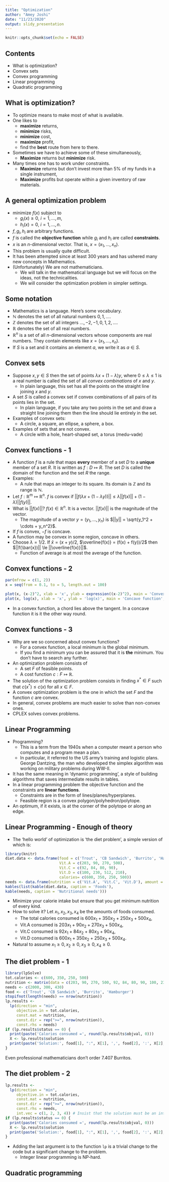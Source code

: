 ```yaml
---
title: "Optimization"
author: "Amey Joshi"
date: "11/23/2020"
output: slidy_presentation
---
```


```r
knitr::opts_chunk$set(echo = FALSE)
```

## Contents

- What is optimization?
- Convex sets
- Convex programming
- Linear programming
- Quadratic programming

## What is optimization?

- To optimize means to make most of what is available.
- One likes to 
  - **maximize** returns,
  - **minimize** risks,
  - **minimize** cost,
  - **maximize** profit,
  - find the **best** route from here to there.
- Sometimes we have to achieve some of these simultaneously,
  - **Maximize** returns but **minimize** risk.
- Many times one has to work under constraints.
  - **Maximize** returns but don't invest more than $5\%$ of my funds in a single instrument,
  - **Maximize** profits but operate within a given inventory of raw materials.

## A general optimization problem

- minimize $f(x)$ subject to
  - $g_i(x) \ge 0$, $i = 1, \ldots, m$,
  - $h_i(x) = 0$, $i = 1, \ldots, n$.
- $f, g_i, h_i$ are arbitrary functions.
- $f$ is called the **objective function** while $g_i$ and $h_i$ are called
**constraints**.
- $x$ is an $n$-dimensional vector. That is, $x = (x_1, \ldots, x_n)$.
- This problem is usually quite difficult. 
- It has been attempted since at least $300$ years and has ushered many new concepts
in Mathematics.
- (Unfortunately) We are not mathematicians.
  - We will talk in the mathematical language but we will focus on the ideas, not
  the technicalities.
  - We will consider the optimization problem in simpler settings.

## Some notation

- Mathematics is a language. Here's some vocabulary.
- $\mathbb{N}$ denotes the set of all natural numbers $0, 1, \ldots$.
- $\mathbb{Z}$ denotes the set of all integers $\ldots, -2, -1, 0, 1, 2, \ldots$.
- $\mathbb{R}$ denotes the set of all real numbers.
- $\mathbb{R}^n$ is a set of all $n$-dimensional vectors whose components are real
numbers. They contain elements like $x = (x_1, \ldots, x_n)$.
- If $S$ is a set and it contains an element $a$, we write it as $a \in S$.

## Convex sets

- Suppose $x, y \in S$ then the set of points $\lambda x + (1 - \lambda)y$, where
$0 \le \lambda \le 1$ is a real number is called the set of all *convex combinations*
of $x$ and $y$.
  - In plain language, this set has all the points on the straight line joining $x$ and $y$.
- A set $S$ is called a convex set if convex combinations of all pairs of its points
lies in the set.
  - In plain language, if you take any two points in the set and draw a straight 
  line joining them then the line should lie entirely in the set.
- Examples of convex sets:
  - A circle, a square, an ellipse, a sphere, a box.
- Examples of sets that are not convex.
  - A circle with a hole, heart-shaped set, a torus (medu-vade)

## Convex functions - 1

- A function $f$ is a rule that maps **every** member of a set $D$ to a **unique**
member of a set $R$. It is written as $f: D \mapsto R$. The set $D$ is called the
domain of the function and the set $R$ the range.
- Examples:
  - A rule that maps an integer to its square. Its domain is $\mathbb{Z}$ and its
  range is $\mathbb{N}$.
- Let $f:\mathbb{R}^m \mapsto \mathbb{R}^n$. $f$ is convex if 
$||f(\lambda x + (1 - \lambda y))|| \le \lambda ||f(x)|| + (1 - \lambda) ||f(y)||$.
- What is $||f(x)||$? $f(x) \in \mathbb{R}^n$. It is a vector. $||f(x)||$ is the
magnitude of the vector.
  - The magnitude of a vector $y = (y_1, \ldots, y_n)$ is $||y|| = \sqrt{y_1^2 + \cdots + y_n^2}$.
- If $f$ is convex, $-f$ is concave.
- A function may be convex in some region, concave in others.
- Choose $\lambda = 1/2$. If $\bar{x} = (x + y)/2$, $\overline{f(x)} = (f(x) + f(y))/2$ then
$||f(\bar{x})|| \le ||\overline{f(x)}||$.
  - Function of average is at most the average of the function.
  
## Convex functions - 2
```r
par(mfrow = c(1, 2))
x = seq(from = 0.1, to = 5, length.out = 100)

plot(x, (x-2)^2, xlab = 'x', ylab = expression((x-2)^2), main = 'Convex function', type = 'l')
plot(x, log(x), xlab = 'x', ylab = 'log(x)', main = 'Concave function', type = 'l')
```

- In a convex function, a chord lies above the tangent. In a concave function it is it the other way round.

## Convex functions - 3
- Why are we so concerned about convex functions?
  - For a convex function, a local minimum is the global minimum.
  - If you find a minimum you can be assured that it is **the** minimum. You don't have to search any further.
- An optimization problem consists of
  - A set $F$ of feasible points.
  - A cost function $c: F \mapsto \mathbb{R}$.
- The solution of the optimization problem consists in finding $x^\ast \in F$ such that
$c(x^\ast) \le c(x)$ for all $x \in F$.
- A convex optimization problem is the one in which the set $F$ and the function $c$
are convex.
- In general, convex problems are much easier to solve than non-convex ones.
- CPLEX solves convex problems.

## Linear Programming
- Programming?
  - This is a term from the 1940s when a computer meant a person who computes and
  a program mean a plan.
  - In particular, it referred to the US army's training and logistic plans. George
  Dantzing, the man who developed the simplex algorithm was working on military
  problems during WW-II.
- It has the same meaning in 'dynamic programming', a style of building algorithms
that saves intermediate results in tables.
- In a linear programming problem the objective function and the constraints are
**linear functions**.
  - Constraints are in the form of lines/planes/hyperplanes.
  - Feasible region is a convex polygon/polyhedron/polytope.
- An optimum, if it exists, is at the corner of the polytope or along an edge.

## Linear Programming - Enough of theory
- The 'hello world' of optimization is 'the diet problem', a simple version of which is:
```r
library(knitr)
diet.data <- data.frame(food = c('Trout', 'CB Sandwich', 'Burrito', 'Hamburger'),
                        Vit.A = c(203, 90, 270, 500),
                        Vit.C = c(92, 84, 80, 90),
                        Vit.D = c(100, 230, 512, 210),
                        calories= c(600, 350, 250, 500))
needs <- data.frame(nutrition = c('Vit.A', 'Vit.C', 'Vit.D'), amount = c(2000, 300, 430))
kables(list(kable(diet.data, caption = 'Foods'),
kable(needs, caption = 'Nutritional needs')))

```

- Minimize your calorie intake but ensure that you get minimum nutrition of 
every kind.
- How to solve it? Let $x_1, x_2, x_3, x_4$ be the amounts of foods consumed.
  - The total calories consumed is $600x_1 + 350x_2 + 250x_3 + 500x_4$,
  - Vit.A consumed is $203x_1 + 90x_2 + 270x_3 + 500x_4$,
  - Vit.C consumed is $92x_1 + 84x_2 + 80x_3 + 90x_4$,
  - Vit.D consumed is $600x_1 + 350x_2 + 250x_3 + 500x_4$.
- Natural to assume $x_1 \ge 0, x_2 \ge 0, x_3 \ge 0, x_4 \ge 0$.

## The diet problem - 1
```r
library(lpSolve)
tot.calories <- c(600, 350, 250, 500)
nutrition <- matrix(data = c(203, 90, 270, 500, 92, 84, 80, 90, 100, 230, 512, 210), byrow = TRUE, nrow = 3)
needs <- c(2000, 300, 430)
food <- c('Trout', 'CB Sandwich', 'Burrito', 'Hamburger')
stopifnot(length(needs) == nrow(nutrition))
lp.results <-
  lp(direction = "min",
     objective.in = tot.calories,
     const.mat = nutrition,
     const.dir = rep(">=", nrow(nutrition)),
     const.rhs = needs)
if (lp.results$status == 0) {
  print(paste('Calories consumed =', round(lp.results$objval, 0)))
  X <- lp.results$solution
  print(paste('Solution:', food[1], ":", X[1], ',', food[2], ':', X[2], ',', food[3], ':', X[3], ',', food[4], ':', X[4]))
}
```

Even professional mathematicians don't order $7.407$ Burritos.

## The diet problem - 2
```r
lp.results <-
  lp(direction = "min",
     objective.in = tot.calories,
     const.mat = nutrition,
     const.dir = rep(">=", nrow(nutrition)),
     const.rhs = needs,
     int.vec = c(1, 2, 3, 4)) # Insist that the solution must be an integer.
if (lp.results$status == 0) {
  print(paste('Calories consumed =', round(lp.results$objval, 0)))
  X <- lp.results$solution
  print(paste('Solution:', food[1], ":", X[1], ',', food[2], ':', X[2], ',', food[3], ':', X[3], ',', food[4], ':', X[4]))
}
```
- Adding the last argument is to the function `lp` is a trivial change to the code but
a significant change to the problem.
  - Integer linear programming is NP-hard.

## Quadratic programming